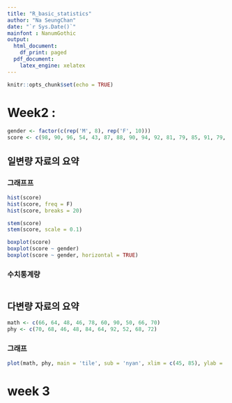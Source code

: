 ```yaml
---
title: "R_basic_statistics"
author: "Na SeungChan"
date: "`r Sys.Date()`"
mainfont : NanumGothic
output:
  html_document:
    df_print: paged
  pdf_document:
    latex_engine: xelatex
---
```


```r
knitr::opts_chunk$set(echo = TRUE)
```




# Week2 : 

```r
gender <- factor(c(rep('M', 8), rep('F', 10)))
score <- c(98, 90, 96, 54, 43, 87, 88, 90, 94, 92, 81, 79, 85, 91, 79, 88, 89, 83)

```


## 일변량 자료의 요약

### 그래프프

```r
hist(score)
hist(score, freq = F)
hist(score, breaks = 20)
```


```r
stem(score)
stem(score, scale = 0.1)
```



```r
boxplot(score)
boxplot(score ~ gender)
boxplot(score ~ gender, horizontal = TRUE)
``````


### 수치통계량

```r

```




## 다변량 자료의 요약

```r
math <- c(66, 64, 48, 46, 78, 60, 90, 50, 66, 70)
phy <- c(70, 68, 46, 48, 84, 64, 92, 52, 68, 72)
```


### 그래프

```r
plot(math, phy, main = 'tile', sub = 'nyan', xlim = c(45, 85), ylab = 'se', type = 'b')
```




# week 3






































































































































































